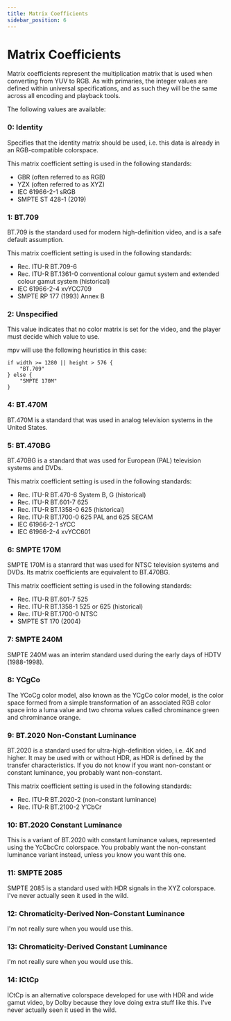 ```yaml
---
title: Matrix Coefficients
sidebar_position: 6
---
```


# Matrix Coefficients

Matrix coefficients represent the multiplication matrix that is used when
converting from YUV to RGB. As with primaries, the integer values are defined
within universal specifications, and as such they will be the same across all
encoding and playback tools.

The following values are available:

### 0: Identity

Specifies that the identity matrix should be used, i.e. this data is already in an RGB-compatible colorspace.

This matrix coefficient setting is used in the following standards:

- GBR (often referred to as RGB)
- YZX (often referred to as XYZ)
- IEC 61966-2-1 sRGB
- SMPTE ST 428-1 (2019)

### 1: BT.709

BT.709 is the standard used for modern high-definition video, and is a safe default assumption.

This matrix coefficient setting is used in the following standards:

- Rec. ITU-R BT.709-6
- Rec. ITU-R BT.1361-0 conventional colour gamut system and extended colour
  gamut system (historical)
- IEC 61966-2-4 xvYCC709
- SMPTE RP 177 (1993) Annex B

### 2: Unspecified

This value indicates that no color matrix is set for the video, and the player must decide which value to use.

mpv will use the following heuristics in this case:

```
if width >= 1280 || height > 576 {
    "BT.709"
} else {
    "SMPTE 170M"
}
```

### 4: BT.470M

BT.470M is a standard that was used in analog television systems in the United States.

### 5: BT.470BG

BT.470BG is a standard that was used for European (PAL) television systems and DVDs.

This matrix coefficient setting is used in the following standards:

- Rec. ITU-R BT.470-6 System B, G (historical)
- Rec. ITU-R BT.601-7 625
- Rec. ITU-R BT.1358-0 625 (historical)
- Rec. ITU-R BT.1700-0 625 PAL and 625 SECAM
- IEC 61966-2-1 sYCC
- IEC 61966-2-4 xvYCC601

### 6: SMPTE 170M

SMPTE 170M is a stanrard that was used for NTSC television systems and DVDs. Its matrix coefficients are equivalent to BT.470BG.

This matrix coefficient setting is used in the following standards:

- Rec. ITU-R BT.601-7 525
- Rec. ITU-R BT.1358-1 525 or 625 (historical)
- Rec. ITU-R BT.1700-0 NTSC
- SMPTE ST 170 (2004)

### 7: SMPTE 240M

SMPTE 240M was an interim standard used during the early days of HDTV (1988-1998).

### 8: YCgCo

The YCoCg color model, also known as the YCgCo color model,
is the color space formed from a simple transformation of
an associated RGB color space into a luma value and
two chroma values called chrominance green and chrominance orange.

### 9: BT.2020 Non-Constant Luminance

BT.2020 is a standard used for ultra-high-definition video, i.e. 4K and higher. It may be used with or without HDR, as HDR is defined by the transfer characteristics. If you do not know if you want non-constant or constant luminance, you probably want non-constant.

This matrix coefficient setting is used in the following standards:

- Rec. ITU-R BT.2020-2 (non-constant luminance)
- Rec. ITU-R BT.2100-2 Y′CbCr

### 10: BT.2020 Constant Luminance

This is a variant of BT.2020 with constant luminance values, represented using the YcCbcCrc colorspace. You probably want the non-constant luminance variant instead, unless you know you want this one.

### 11: SMPTE 2085

SMPTE 2085 is a standard used with HDR signals in the XYZ colorspace. I've never actually seen it used in the wild.

### 12: Chromaticity-Derived Non-Constant Luminance

I'm not really sure when you would use this.

### 13: Chromaticity-Derived Constant Luminance

I'm not really sure when you would use this.

### 14: ICtCp

ICtCp is an alternative colorspace developed for use with HDR and wide gamut video, by Dolby because they love doing extra stuff like this. I've never actually seen it used in the wild.
